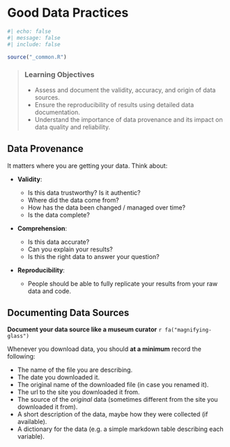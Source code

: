 # Good Data Practices {#sec-chapter}

```r
#| echo: false
#| message: false
#| include: false

source("_common.R")
```

> ### Learning Objectives {.unnumbered}
>
> * Assess and document the validity, accuracy, and origin of data sources.
> * Ensure the reproducibility of results using detailed data documentation.
> * Understand the importance of data provenance and its impact on data quality and reliability.

## Data Provenance 

It matters where you are getting your data. Think about:

- **Validity**:

     - Is this data trustworthy? Is it authentic?
     - Where did the data come from?
     - How has the data been changed / managed over time?
     - Is the data complete?

- **Comprehension**:

     - Is this data accurate?
     - Can you explain your results?
     - Is this the right data to answer your question?

- **Reproducibility**:

     - People should be able to fully replicate your results from your raw data and code.

## Documenting Data Sources

**Document your data source like a museum curator** `r fa("magnifying-glass")`

Whenever you download data, you should **at a minimum** record the following:

- The name of the file you are describing.
- The date you downloaded it.
- The original name of the downloaded file (in case you renamed it).
- The url to the site you downloaded it from.
- The source of the _original_ data (sometimes different from the site you downloaded it from).
- A short description of the data, maybe how they were collected (if available).
- A dictionary for the data (e.g. a simple markdown table describing each variable).
